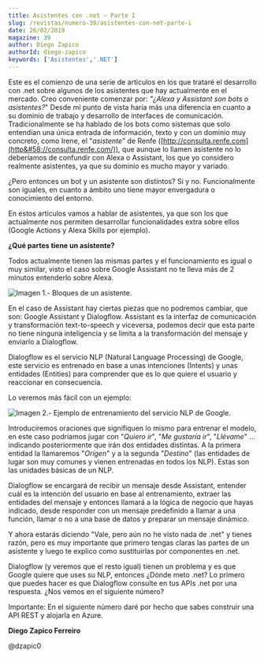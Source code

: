 ```yaml
---
title: Asistentes con .net – Parte I
slug: /revistas/numero-39/asistentes-con-net-parte-i
date: 26/02/2019
magazine: 39
author: Diego Zapico
authorId: diego-zapico
keywords: ['Asistentes','.NET']
---
```



<ArticleHeader frontmatter={props.pageContext.frontmatter} />



Este es el comienzo de una serie de artículos en los que trataré el desarrollo con .net sobre algunos de los asistentes que hay actualmente en el mercado. Creo conveniente comenzar por: *"¿Alexa y Assistant son bots o asistentes?*" Desde mi punto de vista haría más una diferencia en cuanto a su dominio de trabajo y desarrollo de interfaces de comunicación. Tradicionalmente se ha hablado de los bots como sistemas que solo entendían una única entrada de información, texto y con un dominio muy concreto, como Irene, el "*asistente*" de Renfe ([http://consulta.renfe.com](http&#58;//consulta.renfe.com/)), que aunque lo llamen asistente no lo deberíamos de confundir con Alexa o Assistant, los que yo considero realmente asistentes, ya que su dominio es mucho mayor y variado.

¿Pero entonces un bot y un asistente son distintos? Si y no. Funcionalmente son iguales, en cuanto a ámbito uno tiene mayor envergadura o conocimiento del entorno.

En estos artículos vamos a hablar de asistentes, ya que son los que actualmente nos permiten desarrollar funcionalidades extra sobre ellos (Google Actions y Alexa Skills por ejemplo).

**¿Qué partes tiene un asistente?**

Todos actualmente tienen las mismas partes y el funcionamiento es igual o muy similar, visto el caso sobre Google Assistant no te lleva más de 2 minutos entenderlo sobre Alexa.

![Imagen 1.- Bloques de un asistente.](../../../images/numero39/asistentes-con-net-parte-i/image1.png)

En el caso de Assistant hay ciertas piezas que no podremos cambiar, que son: Google Assistant y Dialogflow. Assistant es la interfaz de comunicación y transformación text-to-speech y viceversa, podemos decir que esta parte no tiene ninguna inteligencia y se limita a la transformación del mensaje y enviarlo a Dialogflow.

Dialogflow es el servicio NLP (Natural Language Processing) de Google, este servicio es entrenado en base a unas intenciones (Intents) y unas entidades (Entities) para comprender que es lo que quiere el usuario y reaccionar en consecuencia.

Lo veremos más fácil con un ejemplo:

![Imagen 2.- Ejemplo de entrenamiento del servicio NLP de Google.](../../../images/numero39/asistentes-con-net-parte-i/image2.png)



Introduciremos oraciones que signifiquen lo mismo para entrenar el modelo, en este caso podríamos jugar con "*Quiero ir*", "*Me gustaría ir*", "*Llévame*" … indicando posteriormente que irán dos entidades distintas. A la primera entidad la llamaremos "*Origen*" y a la segunda "*Destino*" (las entidades de lugar son muy comunes y vienen entrenadas en todos los NLP). Estas son las unidades básicas de un NLP.

Dialogflow se encargará de recibir un mensaje desde Assistant, entender cuál es la intención del usuario en base al entrenamiento, extraer las entidades del mensaje y entonces llamará a la lógica de negocio que hayas indicado, desde responder con un mensaje predefinido a llamar a una función, llamar o no a una base de datos y preparar un mensaje dinámico.

Y ahora estarás diciendo "Vale, pero aún no he visto nada de .net" y tienes razón, pero es muy importante que primero tengas claras las partes de un asistente y luego te explico como sustituirlas por componentes en .net.

Dialogflow (y veremos que el resto igual) tienen un problema y es que Google quiere que uses su NLP, entonces ¿Dónde meto .net? Lo primero que puedes hacer es que Dialogflow consulte en tus APIs .net por una respuesta. ¿Nos vemos en el siguiente número?
 
Importante: En el siguiente número daré por hecho que sabes construir una API REST y alojarla en Azure.



**Diego Zapico Ferreiro**

@dzapic0

